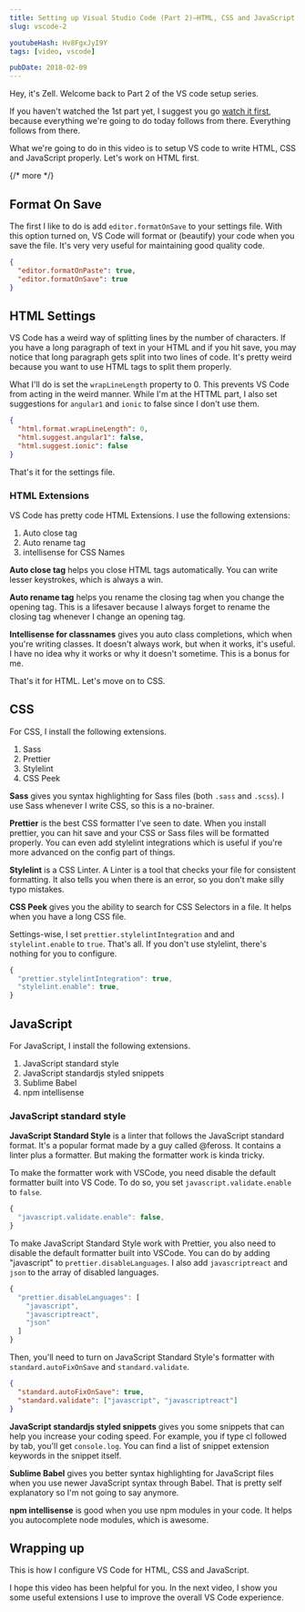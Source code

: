 ```yaml
---
title: Setting up Visual Studio Code (Part 2)—HTML, CSS and JavaScript settings
slug: vscode-2

youtubeHash: Hv8FgxJyI9Y
tags: [video, vscode]

pubDate: 2018-02-09
---
```


Hey, it's Zell. Welcome back to Part 2 of the VS code setup series.

If you haven't watched the 1st part yet, I suggest you go [watch it first](/blog/vscode-1), because everything we're going to do today follows from there. Everything follows from there.

What we're going to do in this video is to setup VS code to write HTML, CSS and JavaScript properly. Let's work on HTML first.

{/* more */}

## Format On Save

The first I like to do is add `editor.formatOnSave` to your settings file. With this option turned on, VS Code will format or (beautify) your code when you save the file. It's very very useful for maintaining good quality code.

```json
{
  "editor.formatOnPaste": true,
  "editor.formatOnSave": true
}
```

## HTML Settings

VS Code has a weird way of splitting lines by the number of characters. If you have a long paragraph of text in your HTML and if you hit save, you may notice that long paragraph gets split into two lines of code. It's pretty weird because you want to use HTML tags to split them properly.

What I'll do is set the `wrapLineLength` property to 0. This prevents VS Code from acting in the weird manner. While I'm at the HTTML part, I also set suggestions for `angular1` and `ionic` to false since I don't use them.

```json
{
  "html.format.wrapLineLength": 0,
  "html.suggest.angular1": false,
  "html.suggest.ionic": false
}
```

That's it for the settings file.

### HTML Extensions

VS Code has pretty code HTML Extensions. I use the following extensions:

1. Auto close tag
2. Auto rename tag
3. intellisense for CSS Names

**Auto close tag** helps you close HTML tags automatically. You can write lesser keystrokes, which is always a win.

**Auto rename tag** helps you rename the closing tag when you change the opening tag. This is a lifesaver because I always forget to rename the closing tag whenever I change an opening tag.

**Intellisense for classnames** gives you auto class completions, which when you're writing classes. It doesn't always work, but when it works, it's useful. I have no idea why it works or why it doesn't sometime. This is a bonus for me.

That's it for HTML. Let's move on to CSS.

## CSS

For CSS, I install the following extensions.

1. Sass
2. Prettier
3. Stylelint
4. CSS Peek

**Sass** gives you syntax highlighting for Sass files (both `.sass` and `.scss`). I use Sass whenever I write CSS, so this is a no-brainer.

**Prettier** is the best CSS formatter I've seen to date. When you install prettier, you can hit save and your CSS or Sass files will be formatted properly. You can even add stylelint integrations which is useful if you're more advanced on the config part of things.

**Stylelint** is a CSS Linter. A Linter is a tool that checks your file for consistent formatting. It also tells you when there is an error, so you don't make silly typo mistakes.

**CSS Peek** gives you the ability to search for CSS Selectors in a file. It helps when you have a long CSS file.

Settings-wise, I set `prettier.stylelintIntegration` and and `stylelint.enable` to `true`. That's all. If you don't use stylelint, there's nothing for you to configure.

```js
{
  "prettier.stylelintIntegration": true,
  "stylelint.enable": true,
}
```

## JavaScript

For JavaScript, I install the following extensions.

1. JavaScript standard style
2. JavaScript standardjs styled snippets
3. Sublime Babel
4. npm intellisense

### JavaScript standard style

**JavaScript Standard Style** is a linter that follows the JavaScript standard format. It's a popular format made by a guy called @feross. It contains a linter plus a formatter. But making the formatter work is kinda tricky.

To make the formatter work with VSCode, you need disable the default formatter built into VS Code. To do so, you set `javascript.validate.enable` to `false`.

```js
{
  "javascript.validate.enable": false,
}
```

To make JavaScript Standard Style work with Prettier, you also need to disable the default formatter built into VSCode. You can do by adding "javascript" to `prettier.disableLanguages`. I also add `javascriptreact` and `json` to the array of disabled languages.

```js
{
  "prettier.disableLanguages": [
    "javascript",
    "javascriptreact",
    "json"
  ]
}
```

Then, you'll need to turn on JavaScript Standard Style's formatter with `standard.autoFixOnSave` and `standard.validate`.

```json
{
  "standard.autoFixOnSave": true,
  "standard.validate": ["javascript", "javascriptreact"]
}
```

**JavaScript standardjs styled snippets** gives you some snippets that can help you increase your coding speed. For example, you if type cl followed by tab, you'll get `console.log`. You can find a list of snippet extension keywords in the snippet itself.

**Sublime Babel** gives you better syntax highlighting for JavaScript files when you use newer JavaScript syntax through Babel. That is pretty self explanatory so I'm not going to say anymore.

**npm intellisense** is good when you use npm modules in your code. It helps you autocomplete node modules, which is awesome.

## Wrapping up

This is how I configure VS Code for HTML, CSS and JavaScript.

I hope this video has been helpful for you. In the next video, I show you some useful extensions I use to improve the overall VS Code experience.
